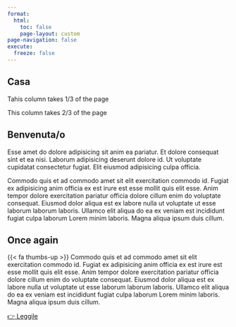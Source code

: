 ```yaml
---
format:
  html:
    toc: false
    page-layout: custom
page-navigation: false
execute:
  freeze: false
---
```


::: {.content-block}

# Casa

::: {.grid}


::: {.g-col-6}
Tahis column takes 1/3 of the page
:::

::: {.g-col-6}
This column takes 2/3 of the page
:::

:::

## Benvenuta/o {.unnumbered}

Esse amet do dolore adipisicing sit anim ea pariatur. Et dolore consequat sint et ea nisi. Laborum adipisicing deserunt dolore id. Ut voluptate cupidatat consectetur fugiat. Elit eiusmod adipisicing culpa officia.

Commodo quis et ad commodo amet sit elit exercitation commodo id. Fugiat ex adipisicing anim officia ex est irure est esse mollit quis elit esse. Anim tempor dolore exercitation pariatur officia dolore cillum enim do voluptate consequat. Eiusmod dolor aliqua est ex labore nulla ut voluptate ut esse laborum laborum laboris. Ullamco elit aliqua do ea ex veniam est incididunt fugiat culpa laborum Lorem minim laboris. Magna aliqua ipsum duis cillum.

## Once again {.unnumbered}

{{< fa thumbs-up >}}  Commodo quis et ad commodo amet sit elit exercitation commodo id. Fugiat ex adipisicing anim officia ex est irure est esse mollit quis elit esse. Anim tempor dolore exercitation pariatur officia dolore cillum enim do voluptate consequat. Eiusmod dolor aliqua est ex labore nulla ut voluptate ut esse laborum laborum laboris. Ullamco elit aliqua do ea ex veniam est incididunt fugiat culpa laborum Lorem minim laboris. Magna aliqua ipsum duis cillum.

[👉 Leggile](../prefazione.qmd){.btn-action-primary .btn-action .btn .btn-success .btn-lg}

:::


